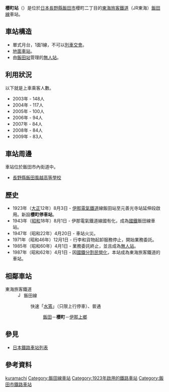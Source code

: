 {{NoteTA|1 = zh:櫻町站; zh-cn:樱町站; zh-tw:櫻町車站; zh-hk:櫻町站; }}
{{日本車站資訊
|公司色 = #f77321
|文字色 = 
|站名 = 櫻町站
|日文原名 = 桜町
|平假名 = さくらまち
|羅馬拼音 = Sakuramachi
|電報略號 = サチ
|所在地 = {{JPN}}[[長野縣|長野縣]][[飯田市|飯田市]]櫻町二丁目50
|車站構造 = 地面車站
|月台配置 = 1面1線
|啟用年月日 = 1923年（[[大正|大正]]12年）8月3日
|乘客人數 = 83
|上下車人次 = 
|統計年度 = 2009年
|轉車 = 
|備註 = [[無人站|無人站]]<br>標高：520米
|adjacent = {{Adjacent stations|system=東海旅客鐵道|line=CD|left=飯田|right=伊那上鄉|note-left=0.8km|note-mid=距離[[豐橋站|豐橋]]130.1km|note-right=1.0km}}
}}
'''櫻町站'''（{{jpn|j=桜町駅|hg=さくらまちえき|rm=Sakuramachi eki|f=y}}）是位於[[日本|日本]][[長野縣|長野縣]][[飯田市|飯田市]]櫻町二丁目的[[東海旅客鐵道|東海旅客鐵道]]（JR東海）[[飯田線|飯田線]]車站。

== 車站構造 ==
*單式月台，1面1線，不可以[[列車交會|列車交會]]。
*[[地面車站|地面車站]]。
*由[[飯田站|飯田站]]管理的[[無人站|無人站]]。

== 利用狀況 ==
以下就是上車乘客人數。
* 2003年 - 148人
* 2004年 - 117人
* 2005年 - 100人
* 2006年 - 94人
* 2007年 - 84人
* 2008年 - 84人
* 2009年 - 83人

== 車站周邊 ==
車站位於飯田市內街道中。
* [[長野縣飯田風越高等學校|長野縣飯田風越高等學校]]

== 歷史 ==
* 1923年（[[大正|大正]]12年）8月3日 - [[伊那電氣鐵道|伊那電氣鐵道]]線飯田站至元善光寺站延伸段啟用。新設'''櫻町停車站'''。
* 1943年（[[昭和|昭和]]18年）8月1日 - 伊那電氣鐵道線國有化，成為[[日本國有鐵道|國鐵]]飯田線車站。
* 1947年（昭和22年）4月20日 - 車站火災。
* 1971年（昭和46年）12月1日 - 行李和貨物起卸服務停止，開始業務委託。
* 1985年（昭和60年）4月1日 - 業務委託終止，並且成為[[無人站|無人站]]。
* 1987年（昭和62年）4月1日 - 因[[國鐵分割民營化|國鐵分割民營化]]，本站成為東海旅客鐵道的車站。

== 相鄰車站 ==
; 東海旅客鐵道
: [[File:JR_Central_Iida_Line.svg|15px]] 飯田線
:: {{Color|#0066ff|■}}快速「[[水篶號列車|水篶]]」（只限上行停車）、{{Color|gray|■}}普通
::: [[飯田站|飯田]]－'''櫻町'''－[[伊那上鄉站|伊那上鄉]]

== 參見 ==
* [[日本鐵路車站列表|日本鐵路車站列表]]

== 參考資料 ==
{{Reflist}}

{{飯田線}}
{{DEFAULTSORT:Sakuramachi}}
[[Category:日本鐵路車站_Sa|kuramachi]]
[[Category:飯田線車站|Category:飯田線車站]]
[[Category:1923年啟用的鐵路車站|Category:1923年啟用的鐵路車站]]
[[Category:飯田市鐵路車站|Category:飯田市鐵路車站]]